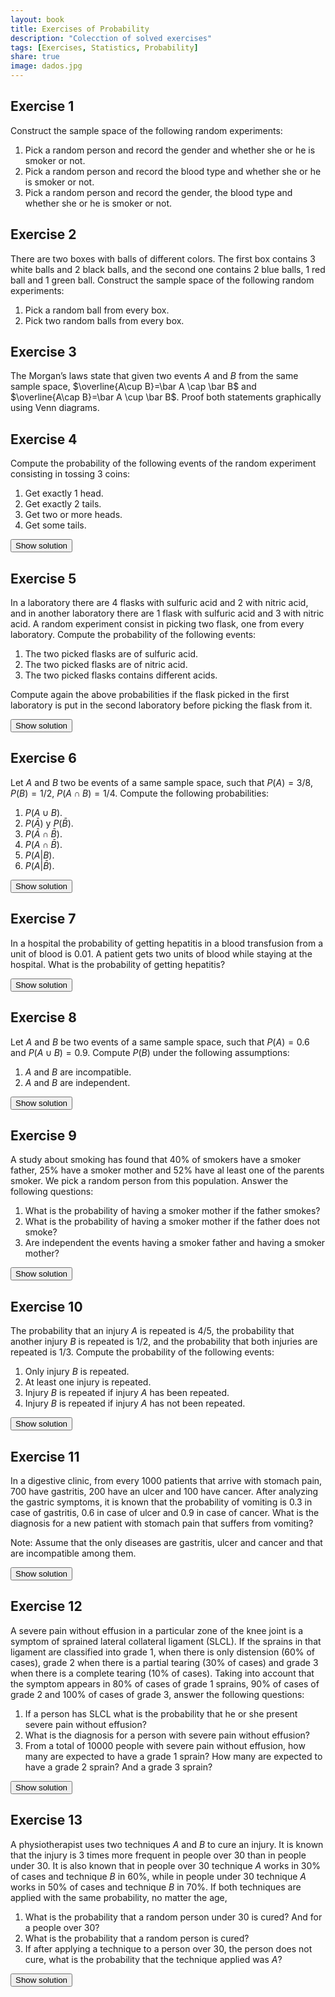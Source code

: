 ```yaml
---
layout: book
title: Exercises of Probability
description: "Colecction of solved exercises"
tags: [Exercises, Statistics, Probability]
share: true
image: dados.jpg
---
```




## Exercise 1
Construct the sample space of the following random experiments:

1.  Pick a random person and record the gender and whether she or he is smoker or not.
2.  Pick a random person and record the blood type and whether she or he is smoker or not.
3.  Pick a random person and record the gender, the blood type and whether she or he is smoker or not.


## Exercise 2 
There are two boxes with balls of different colors. The first box contains 3 white balls and 2 black balls, and the second one contains 2 blue balls, 1 red ball and 1 green ball. Construct the sample space of the following random experiments:

1.  Pick a random ball from every box.
2.  Pick two random balls from every box.

## Exercise 3
The Morgan’s laws state that given two events $A$ and $B$ from the same sample space, $\overline{A\cup B}=\bar A \cap \bar B$ and $\overline{A\cap B}=\bar A \cup \bar B$. Proof both statements graphically using Venn diagrams.

## Exercise 4
Compute the probability of the following events of the random experiment consisting in tossing 3 coins:

1.  Get exactly 1 head.
2.  Get exactly 2 tails.
3.  Get two or more heads.
4.  Get some tails.

<div><button class="solution">Show solution</button></div>
<div id="solution" style="display: none">
1. $P(\mbox{1 head})=0.375$. <br/>
2. $P(\mbox{2 tails})=0.375$. <br/>
3. $P(\mbox{2 or more heads})=0.5$. <br/>
4. $P(\mbox{some tails})=0.875$.
</div>

## Exercise 5
In a laboratory there are 4 flasks with sulfuric acid and 2 with nitric acid, and in another laboratory there are 1 flask with sulfuric acid and 3 with nitric acid. A random experiment consist in picking two flask, one from every laboratory. Compute the probability of the following events:

1.  The two picked flasks are of sulfuric acid.
2.  The two picked flasks are of nitric acid.
3.  The two picked flasks contains different acids.

Compute again the above probabilities if the flask picked in the first laboratory is put in the second laboratory before picking the flask from it.

<div><button class="solution">Show solution</button></div>
<div id="solution" style="display: none">
1. $P(\mbox{Two flasks of sulfuric acid})=4/24$.<br/>
2. $P(\mbox{Two flasks of nitric acid})=6/24$.<br/>
3. $P(\mbox{One flask  of each})=14/24$.<br/>
Putting the first flask in the second laboratory:<br/>
1. $P(\mbox{Two flasks of sulfuric acid})=8/30$.<br/>
2. $P(\mbox{Two flasks of nitric acid})=8/30$.<br/>
3. $P(\mbox{One flask  of each})=14/30$.
</div> 

## Exercise 6
Let $A$ and $B$ two be events of a same sample space, such that $P(A)=3/8$, $P(B)=1/2$, $P(A\cap B)=1/4$. Compute the following probabilities:

1.  $P(A\cup B)$.
2.  $P(\bar A)$ y $P(\bar B)$.
3.  $P(\bar A\cap \bar B)$.
4.  $P(A\cap \bar B)$.
5.  $P(A\vert B)$.
6.  $P(A\vert \bar B)$.

<div><button class="solution">Show solution</button></div>
<div id="solution" style="display: none">
1. $P(A\cup B)=5/8$.<br/>
2. $P(\bar A)=5/8$ and $P(\bar B)=1/2$.<br/>
3. $P(\bar A\cap \bar B)=3/8$.<br/>
4. $P(A\cap \bar B)=1/8$.<br/>
5. $P(A\vert B)=1/2$.<br/>
6. $P(A\vert \bar B)=1/4$.<br/>
</div>

## Exercise 7
In a hospital the probability of getting hepatitis in a blood transfusion from a unit of blood is $0.01$. A patient gets two units of blood while staying at the hospital. What is the probability of getting hepatitis?

<div><button class="solution">Show solution</button></div>
<div id="solution" style="display: none">
$P(\mbox{Hepatitis})=0.0199$.
</div>

## Exercise 8
Let $A$ and $B$ be two events of a same sample space, such that $P(A)=0.6$ and $P(A\cup B)=0.9.$ Compute $P(B)$ under the following assumptions:

1.  $A$ and $B$ are incompatible.
2.  $A$ and $B$ are independent.

<div><button class="solution">Show solution</button></div>
<div id="solution" style="display: none">
1. $P(B)=0.3$.<br/>
2. $P(B)=0.75$.
</div>

## Exercise 9
A study about smoking has found that 40% of smokers have a smoker father, 25% have a smoker mother and 52% have al least one of the parents smoker. We pick a random person from this population. Answer the following questions:

1.  What is the probability of having a smoker mother if the father smokes?
2.  What is the probability of having a smoker mother if the father does not smoke?
3.  Are independent the events having a smoker father and having a smoker mother?

<div><button class="solution">Show solution</button></div>
<div id="solution" style="display: none">
Naming $SF$ tho the event of having a smoker father and $SM$ to the event of having a smoker mother, <br/>
1. $P(SM/SF)=0.33$. <br/>
2. $P(SM/\bar SF)=0.2$. <br/>
3. The events aren't independent. <br/>
</div>

## Exercise 10
The probability that an injury $A$ is repeated is $4/5$, the probability that another injury $B$ is repeated is $1/2$, and the probability that both injuries are repeated is $1/3$. Compute the probability of the following events:

1.  Only injury $B$ is repeated.
2.  At least one injury is repeated.
3.  Injury $B$ is repeated if injury $A$ has been repeated.
4.  Injury $B$ is repeated if injury $A$ has not been repeated.

<div><button class="solution">Show solution</button></div>
<div id="solution" style="display: none">
1. $P(B\cap\overline A)=1/6$. <br/>
2. $P(A\cup B)=29/30$. <br/>
3. $P(B\vert A)=5/12$. <br/>
4. $P(B\vert \overline A)=5/6$.
</div>

## Exercise 11
In a digestive clinic, from every 1000 patients that arrive with stomach pain, 700 have gastritis, 200 have an ulcer and 100 have cancer. After analyzing the gastric symptoms, it is known that the probability of vomiting is $0.3$ in case of gastritis, $0.6$ in case of ulcer and $0.9$ in case of cancer. What is the diagnosis for a new patient with stomach pain that suffers from vomiting?

Note: Assume that the only diseases are gastritis, ulcer and cancer and that are incompatible among them.

<div><button class="solution">Show solution</button></div>
<div id="solution" style="display: none">
Let $G$, $U$ and $C$ be the events of having gastritis, ulcer and cander respectively, and let $V$ be the event of vomiting, $P(G/V)=0.5$, $P(U/V)=0.286$ and $P(C/V)=0.214$, so, the diagnosis is gastritis.
</div>


## Exercise 12


A severe pain without effusion in a particular zone of the knee joint is a symptom of sprained lateral collateral ligament (SLCL). If the sprains in that ligament are classified into grade 1, when there is only distension (60% of cases), grade 2 when there is a partial tearing (30% of cases) and grade 3 when there is a complete tearing (10% of cases). Taking into account that the symptom appears in 80% of cases of grade 1 sprains, 90% of cases of grade 2 and 100% of cases of grade 3, answer the following questions:

1.  If a person has SLCL what is the probability that he or she present severe pain without effusion?
2.  What is the diagnosis for a person with severe pain without effusion?
3.  From a total of 10000 people with severe pain without effusion, how many are expected to have a grade 1 sprain? How many are expected to have a grade 2 sprain? And a grade 3 sprain?

<div><button class="solution">Show solution</button></div>
<div id="solution" style="display: none">
Naming $S$ to the event of presenting severe pain without effusion, and $G1$, $G2$ and $G3$ to the events of having a SLCL of grade 1, 2 and 3 respectively, <br/>
1. $P(S)=0.85$. <br/>
2. $P(G1\vert S)=0.5647$, $P(G2\vert S)=0.3176$ and $P(G3\vert S)=0.1176$, so the diagnosis is a SLCL of grade 1. <br/>
3. $5647.0588$ will have a grade 1 sprain, $3176.4706$ will have a grade 2 sprain and $1176.4706$ will have a grade 3 sprain.
</div>


## Exercise 13
A physiotherapist uses two techniques $A$ and $B$ to cure an injury. It is known that the injury is 3 times more frequent in people over 30 than in people under 30. It is also known that in people over 30 technique $A$ works in 30% of cases and technique $B$ in 60%, while in people under 30 technique $A$ works in 50% of cases and technique $B$ in 70%. If both techniques are applied with the same probability, no matter the age,

1.  What is the probability that a random person under 30 is cured? And for a people over 30?
2.  What is the probability that a random person is cured?
3.  If after applying a technique to a person over 30, the person does not cure, what is the probability that the technique applied was $A$?

<div><button class="solution">Show solution</button></div>
<div id="solution" style="display: none">
Naming $J$ to the event of being under 30, $C$ to the event of being cured, and $A$ and $B$ to the events of applying techniques $A$ and $B$ respectively, <br/>
$P(C\vert J)=0.45.$ and $P(C\vert \bar J)=0.6$. <br />
$P(C)=0.5625$. <br/>
$P(A/\bar J\cap \bar C)=0.625$.
</div>
